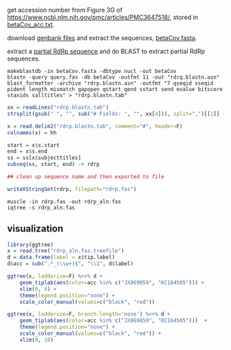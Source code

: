 get accession number from Figure 3G of <https://www.ncbi.nlm.nih.gov/pmc/articles/PMC3647518/>, stored in [betaCov_acc.txt](data/betaCov).

download [genbank files](data/betaCov/gb) and extract the sequences, [betaCov.fasta](data/betaCov/betaCov.fasta).

extract a [partial RdRp sequence](data/betaCov/query.fas) and do BLAST to extract partial RdRp sequences.

```
makeblastdb -in betaCov.fasta -dbtype nucl -out betaCov
blastn -query query.fas -db betaCov -outfmt 11 -out "rdrq.blastn.asn"
blast_formatter -archive "rdrp.blastn.asn" -outfmt "7 qseqid sseqid pident length mismatch gapopen qstart qend sstart send evalue bitscore staxids salltitles" > "rdrp.blastn.tab"
```


```r
xx = readLines("rdrp.blastn.tab")
strsplit(gsub(" ", "", sub("# Fields: ", "", xx[4])), split=",")[[1]] -> hh

x = read.delim2("rdrp.blastn.tab", comment="#", header=F)
colnames(x) = hh

start = x$s.start
end = x$s.end
ss = ss[x$subjecttitles]
subseq(ss, start, end) -> rdrp

## clean up sequence name and then exported to file

writeXStringSet(rdrp, filepath="rdrp.fas")
```

```
muscle -in rdrp.fas -out rdrp_aln.fas
iqtree -s rdrp_aln.fas
```

## visualization

```r
library(ggtree)
x = read.tree("rdrp_aln.fas.treefile")
d = data.frame(label = x$tip.label)
d$acc = sub(".*_(\\w+)$", "\\1", d$label)

ggtree(x, ladderize=F) %<+% d + 
    geom_tiplab(aes(color=acc %in% c("JX869059", "KC164505"))) + 
    xlim(0, 4) + 
    theme(legend.position="none") + 
    scale_color_manual(values=c("black", "red"))

ggtree(x, ladderize=F, branch.length='none') %<+% d + 
    geom_tiplab(aes(color=acc %in% c("JX869059", "KC164505")))  + 
    theme(legend.position="none") + 
    scale_color_manual(values=c("black", "red")) + 
    xlim(0, 18)
```